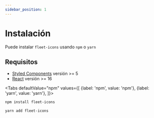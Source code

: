 ```yaml
---
sidebar_position: 1
---
```


# Instalación

Puede instalar `fleet-icons` usando `npm` o `yarn`

## Requisitos

* [Styled Components](https://styled-components.com/) versión >= 5
* [React](https://reactjs.org/) versión >= 16


<Tabs
  defaultValue="npm"
  values={[
    {label: 'npm', value: 'npm'},
    {label: 'yarn', value: 'yarn'},
  ]}>
  <TabItem value="npm">

  ```bash npm2yarn
  npm install fleet-icons
  ```

  </TabItem>
  <TabItem value="yarn">

  ```bash npm2yarn
  yarn add fleet-icons
  ```

  </TabItem>
</Tabs>
